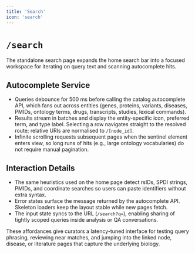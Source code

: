 ```yaml
---
title: 'Search'
icon: 'search'
---
```


# `/search`

The standalone search page expands the home search bar into a focused workspace for iterating on query text and scanning autocomplete hits.

## Autocomplete Service
- Queries debounce for 500 ms before calling the catalog autocomplete API, which fans out across entities (genes, proteins, variants, diseases, PMIDs, ontology terms, drugs, transcripts, studies, lexical commands).
- Results stream in batches and display the entity-specific icon, preferred term, and type label. Selecting a row navigates straight to the resolved route; relative URIs are normalised to `/[node_id]`.
- Infinite scrolling requests subsequent pages when the sentinel element enters view, so long runs of hits (e.g., large ontology vocabularies) do not require manual pagination.

## Interaction Details
- The same heuristics used on the home page detect rsIDs, SPDI strings, PMIDs, and coordinate searches so users can paste identifiers without extra syntax.
- Error states surface the message returned by the autocomplete API. Skeleton loaders keep the layout stable while new pages fetch.
- The input state syncs to the URL (`/search?q=`), enabling sharing of tightly scoped queries inside analysis or QA conversations.

These affordances give curators a latency-tuned interface for testing query phrasing, reviewing near matches, and jumping into the linked node, disease, or literature pages that capture the underlying biology.
